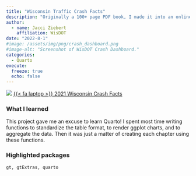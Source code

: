 ```yaml
---
title: "Wisconsin Traffic Crash Facts"
description: "Originally a 100+ page PDF book, I made it into an online crash facts book using Quarto. The book provides tables and charts of aggregated crash data. Past versions were done in <a href = 'https://wisconsindot.gov/Documents/safety/education/crash-data/2013/wtcf.pdf'>Excel/Publishere</a>. This project now automates the creation of this book. A new book can be created within a day as opposed to many weeks."
author: 
  - name: Jacci Ziebert
    affiliation: WisDOT
date: "2022-8-1"
#image: /assets/img/png/crash_dashboard.png
#image-alt: "Screenshot of WisDOT Crash Dashboard."
categories:
  - Quarto
execute: 
  freeze: true
  echo: false
---
```


![](/assets/img/png/crashfacts.png){.img-center fig-alt="Screenshot of WisDOT Crash Facts."}
[ <a href="https://www.content.dot.wi.gov/content/crashfacts/2021/" class="btn" role="button">{{< fa laptop >}} 2021 Wisconsin Crash Facts</a> ]{.listing-btn-group}

### What I learned

This project gave me an excuse to learn Quarto! I spent most time writing functions to standardize the table format, to render ggplot charts, and to aggregate the data. Then it was just a matter of creating each chapter using these functions.

### Highlighted packages

`gt, gtExtras, quarto`
